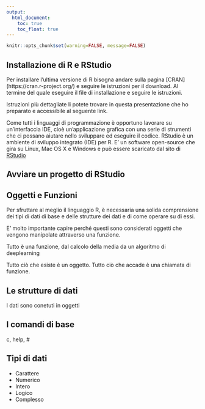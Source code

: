 ```yaml
---
output:
  html_document: 
    toc: true
    toc_float: true
---
```


```r
knitr::opts_chunk$set(warning=FALSE, message=FALSE)
```

<link rel="stylesheet" href="styles.css" type="text/css">

## Installazione di R e RStudio

Per installare l’ultima versione di R bisogna andare sulla pagina [CRAN] (https://cran.r-project.org/) e seguire le istruzioni per il download.
Al termine del quale eseguire il file di installazione e seguire le istruzioni.

Istruzioni più dettagliate li potete trovare in questa presentazione che ho preparato e accessibile al seguente link.

Come tutti i linguaggi di programmazione è opportuno lavorare su un’interfaccia IDE, cioè un’applicazione grafica con una serie di strumenti che ci possano aiutare nello sviluppare ed eseguire il codice. RStudio è un ambiente di sviluppo integrato (IDE) per R. E’ un software open-source che gira su Linux, Mac OS X e Windows e può essere scaricato dal sito di [RStudio](http://www.rstudio.com)

## Avviare un progetto di RStudio




## Oggetti e Funzioni

Per sfruttare al meglio il linguaggio R, è necessaria una solida comprensione dei tipi di dati di base e delle strutture dei dati e di come operare su di essi.

E' molto importante capire perché questi sono considerati oggetti che vengono manipolate attraverso una funzione.

Tutto è una funzione, dal calcolo della media da un algoritmo di deeplearning


Tutto ciò che esiste è un oggetto.
Tutto ciò che accade è una chiamata di funzione.

## Le strutture di dati

I dati sono conetuti in oggetti

## I comandi di base

c, help, #

## Tipi di dati

* Carattere
* Numerico
* Intero
* Logico
* Complesso



